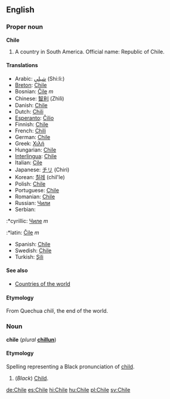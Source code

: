 ==English==
===Proper noun===
'''Chile'''

# A country in South America. Official name: Republic of Chile.

====Translations====
*Arabic: [[شيلي]] (Shi:li:) 
*[[Breton]]: [[Chile]]
*Bosnian: [[Čile]] ''m''
*Chinese: [[智利]] (Zhìlì)
*Danish: [[Chile]]
*Dutch: [[Chili]]
*[[Esperanto]]: [[Ĉilio]]
*Finnish: [[Chile]]
*French: [[Chili]]
*German: [[Chile]]
*Greek: [[Χιλή]]
*Hungarian: [[Chile]]
*[[Interlingua]]: [[Chile]]
*Italian: [[Cile]]
*Japanese: [[チリ]] (Chiri)
*Korean: [[칠레]] (chil'le)
*Polish: [[Chile]]
*Portuguese: [[Chile]]
*Romanian: [[Chile]]
*Russian: [[Чили]]
*Serbian:
:*cyrillic: [[Чиле]] ''m''
:*latin: [[Čile]] ''m''
*Spanish: [[Chile]]
*Swedish: [[Chile]]
*Turkish: [[Şili]]

====See also====
*[[Countries of the world]]

====Etymology====
From Quechua ''chili'', the end of the world.

===Noun===
'''chile''' (''plural'' '''[[chillun]]''')

====Etymology====
Spelling representing a Black pronunciation of [[child]].

#(''Black'') [[Child]].

[[de:Chile]]
[[es:Chile]]
[[hi:Chile]]
[[hu:Chile]]
[[pl:Chile]]
[[sv:Chile]]